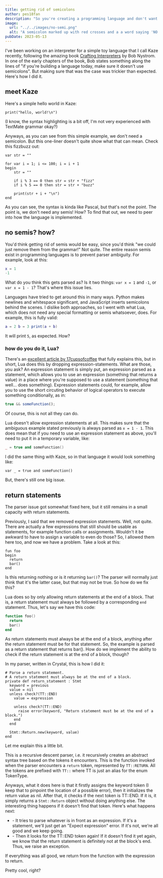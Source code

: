 ```yaml
---
title: getting rid of semicolons
author: pes18fan
description: "So you're creating a programming language and don't want semicolons? Here's how to do it."
image:
  url: "../../images/no-semi.png"
  alt: "A semicolon marked up with red crosses and a a word saying 'NO!'"
pubDate: 2023-05-13
---
```


I've been working on an interpreter for a simple toy language that I call Kaze recently, following the amazing book [Crafting Interpreters](https://craftinginterpreters.com) by Bob Nystrom. In one of the early chapters of the book, Bob states something along the lines of "if you're building a language today, make sure it doesn't use semicolons". But making sure that was the case was trickier than expected. Here's how I did it.

## meet Kaze

Here's a simple hello world in Kaze:

```kaze
print("hello, world!\n")
```

(I know, the syntax highlighting is a bit off, I'm not very experienced with TextMate grammar okay?)

Anyways, as you can see from this simple example, we don't need a semicolon. But this one-liner doesn't quite show what that can mean. Check this fizzbuzz out:

```kaze
var str = ""

for var i = 1; i <= 100; i = i + 1 
begin
    str = ""

    if i % 3 == 0 then str = str + "fizz"
    if i % 5 == 0 then str = str + "buzz"

    print(str + i + "\n")
end
```

As you can see, the syntax is kinda like Pascal, but that's not the point. The point is, we don't need any semis! How? To find that out, we need to peer into how the language is implemented.

## no semis? how?

You'd think getting rid of semis would be easy, since you'd think "we could just remove them from the grammar!" Not quite. The entire reason semis exist in programming languages is to prevent parser ambiguity. For example, look at this:

```lua
x = 1
-1
```

What do you think this gets parsed as? Is it two things: `var x = 1` and `-1`, or `var x = 1 - 1`? That's where this issue lies.

Languages have tried to get around this in many ways. Python makes newlines and whitespace significant, and JavaScript inserts semicolons behind the scenes. I dislike both approaches, so I went with what Lua, which does not need any special formatting or semis whatsoever, does. For example, this is fully valid:

```lua
a = 2 b = 3 print(a + b)
```

It will print `5`, as expected. How?

### how do you do it, Lua?

There's an [excellent article by 17cupsofcoffee](https://www.seventeencups.net/posts/how-lua-avoids-semicolons/) that fully explains this, but in short, Lua does this by dropping expression-statements. What are those, you ask? An expression statement is simply put, an expression parsed as a statement, which allows you to use an expression (something that returns a value) in a place where you're supposed to use a statement (something that well... does something). Expression statements could, for example, allow you to use the short circuting behavior of logical operators to execute something conditionally, as in:

```js
true && someFunction();
```

Of course, this is not all they can do.

Lua doesn't allow expression statements at all. This makes sure that the ambiguous example stated previously is always parsed as `x = 1 - 1`. This does mean that if you need to use an expression statement as above, you'll need to put it in a temporary variable, like:

```lua
_ = true and someFunction()
```

I did the same thing with Kaze, so in that language it would look something like:

```kaze
var _ = true and someFunction()
```

But, there's still one big issue.

## return statements

The parser issue got somewhat fixed here, but it still remains in a small capacity with return statements.

Previously, I said that we removed expression statements. Well, not quite. There are actually a few expressions that still should be usable as statements, for example function calls or assignments. Wouldn't it be awkward to have to assign a variable to even do those? So, I allowed them here too, and now we have a problem. Take a look at this:

```kaze
fun foo
begin
  return
  bar()
end
```

Is this returning nothing or is it returning `bar()`? The parser will normally just think that it's the latter case, but that may not be true. So how do we fix this?

Lua does so by only allowing return statements at the end of a block. That is, a return statement must always be followed by a corresponding `end` statement. Thus, let's say we have this code:

```lua
function foo()
  return
  bar()
end
```

As return statements must always be at the end of a block, anything after the return statement must be for that statement. So, the example is parsed as a return statement that returns bar(). How do we implement the ability to check if the return statement is at the end of a block, though?

In my parser, written in Crystal, this is how I did it:

```crystal
# Parse a return statement.
# A return statement must always be at the end of a block.
private def return_statement : Stmt
  keyword = previous
  value = nil
  unless check?(TT::END)
    value = expression

    unless check?(TT::END)
      raise error(keyword, "Return statement must be at the end of a block.")
    end
  end

  Stmt::Return.new(keyword, value)
end
```

Let me explain this a little bit.

This is a recursive descent parser, i.e. it recursively creates an abstract syntax tree based on the tokens it encounters. This is the function invoked when the parser encounters a `return` token, represented by `TT::RETURN`. All the tokens are prefixed with `TT::` where TT is just an alias for the enum TokenType.

Anyways, what it does here is that it firstly assigns the keyword token (I keep that to pinpoint the location of a possible error), then it initializes the return value as nil. After that, it checks if the next token is TT::END. If it is, it simply returns a `Stmt::Return` object without doing anything else. The interesting thing happens if it doesn't find that token. Here's what happens next:

- \- It tries to parse whatever is in front as an expression. If it's a statement, we'll just get an "Expect expression" error. If it's not, we're all good and we keep going.
- \- Then it looks for the TT::END token again! If it doesn't find it yet again, we know that the return statement is definitely not at the block's end. Thus, we raise an exception.

If everything was all good, we return from the function with the expression to return.

Pretty cool, right?
